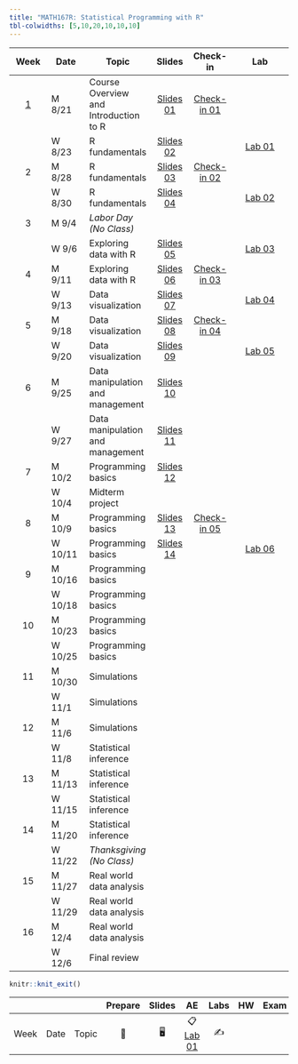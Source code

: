 ```yaml
---
title: "MATH167R: Statistical Programming with R"
tbl-colwidths: [5,10,20,10,10,10]
---
```


::: column-screen-inset-right
|          Week           | Date    | Topic                                 |                                   Slides                                    |                              Check-in                               |                                                               Lab                                                               |
|:---------:|-----------|-----------|:---------:|:---------:|:-----------------:|
| [1](/weeks/week-1.html) | M 8/21  | Course Overview and Introduction to R |          [Slides 01](slides/01_overview.html){.label .label-green}          | [Check-in 01](checkins/01_first-checkin.html){.label .label-purple} |                                                                                                                                 |
|                         | W 8/23  | R fundamentals                        |      [Slides 02](slides/02_objects-classes.html){.label .label-green}       |                                                                     | [Lab 01](https://raw.githubusercontent.com/math167R-f23/math167R-f23.github.io/main/labs/01_first-R-lab.Rmd){.label .label-red} |
|            2            | M 8/28  | R fundamentals                        | [Slides 03](slides/03_functions-vectors-matrices.html){.label .label-green} |    [Check-in 02](checkins/02_checkin.html){.label .label-purple}    |                                                                                                                                 |
|                         | W 8/30  | R fundamentals                        |     [Slides 04](slides/04_lists-data-frames.html){.label .label-green}      |                                                                     |     [Lab 02](https://raw.githubusercontent.com/math167R-f23/math167R-f23.github.io/main/labs/02_lab.Rmd){.label .label-red}     |
|            3            | M 9/4   | *Labor Day (No Class)*                |                                                                             |                                                                     |                                                                                                                                 |
|                         | W 9/6   | Exploring data with R                 |       [Slides 05](slides/05_exploring-data.html){.label .label-green}       |                                                                     |     [Lab 03](https://raw.githubusercontent.com/math167R-f23/math167R-f23.github.io/main/labs/03_lab.Rmd){.label .label-red}     |
|            4            | M 9/11  | Exploring data with R                 |       [Slides 06](slides/06_factors-groups.html){.label .label-green}       |    [Check-in 03](checkins/03_checkin.html){.label .label-purple}    |                                                                                                                                 |
|                         | W 9/13  | Data visualization                    |      [Slides 07](slides/07_visualizing-data.html){.label .label-green}      |                                                                     |                                          [Lab 04](labs/04_lab.html){.label .label-red}                                          |
|            5            | M 9/18  | Data visualization                    |   [Slides 08](slides/08_advanced-visualization.html){.label .label-green}   |    [Check-in 04](checkins/04_checkin.html){.label .label-purple}    |                                                                                                                                 |
|                         | W 9/20  | Data visualization                    |        [Slides 09](slides/09_merging-data.html){.label .label-green}        |                                                                     |                                          [Lab 05](labs/05_lab.html){.label .label-red}                                          |
|            6            | M 9/25  | Data manipulation and management      |      [Slides 10](slides/10_data-management.html){.label .label-green}       |                                                                     |                                                                                                                                 |
|                         | W 9/27  | Data manipulation and management      |        [Slides 11](slides/11_spatial-data.html){.label .label-green}        |                                                                     |                                                                                                                                 |
|            7            | M 10/2  | Programming basics                    |     [Slides 12](slides/12_programming-basics.html){.label .label-green}     |                                                                     |                                                                                                                                 |
|                         | W 10/4  | Midterm project                       |                                                                             |                                                                     |                                                                                                                                 |
|            8            | M 10/9  | Programming basics                    |      [Slides 13](slides/13_functions-loops.html){.label .label-green}       |    [Check-in 05](checkins/05_checkin.html){.label .label-purple}    |                                                                                                                                 |
|                         | W 10/11 | Programming basics                    |  [Slides 14](slides/14_vectorization-recursion.html){.label .label-green}   |                                                                     |                                          [Lab 06](labs/06_lab.html){.label .label-red}                                          |
|            9            | M 10/16 | Programming basics                    |                                                                             |                                                                     |                                                                                                                                 |
|                         | W 10/18 | Programming basics                    |                                                                             |                                                                     |                                                                                                                                 |
|           10            | M 10/23 | Programming basics                    |                                                                             |                                                                     |                                                                                                                                 |
|                         | W 10/25 | Programming basics                    |                                                                             |                                                                     |                                                                                                                                 |
|           11            | M 10/30 | Simulations                           |                                                                             |                                                                     |                                                                                                                                 |
|                         | W 11/1  | Simulations                           |                                                                             |                                                                     |                                                                                                                                 |
|           12            | M 11/6  | Simulations                           |                                                                             |                                                                     |                                                                                                                                 |
|                         | W 11/8  | Statistical inference                 |                                                                             |                                                                     |                                                                                                                                 |
|           13            | M 11/13 | Statistical inference                 |                                                                             |                                                                     |                                                                                                                                 |
|                         | W 11/15 | Statistical inference                 |                                                                             |                                                                     |                                                                                                                                 |
|           14            | M 11/20 | Statistical inference                 |                                                                             |                                                                     |                                                                                                                                 |
|                         | W 11/22 | *Thanksgiving (No Class)*             |                                                                             |                                                                     |                                                                                                                                 |
|           15            | M 11/27 | Real world data analysis              |                                                                             |                                                                     |                                                                                                                                 |
|                         | W 11/29 | Real world data analysis              |                                                                             |                                                                     |                                                                                                                                 |
|           16            | M 12/4  | Real world data analysis              |                                                                             |                                                                     |                                                                                                                                 |
|                         | W 12/6  | Final review                          |                                                                             |                                                                     |                                                                                                                                 |
:::

```r
knitr::knit_exit()
```

|      |      |       | Prepare | Slides |                    AE                    | Labs | HW  | Exam | Project |
|-------|-------|-------|:-----:|:-----:|:--------------:|:-----:|:-----:|:-----:|:-----:|
| Week | Date | Topic |   📖    |   🖥️   | 📋 [Lab 01](hello){.label .label-purple} |  ✍️  |     |      |         |
